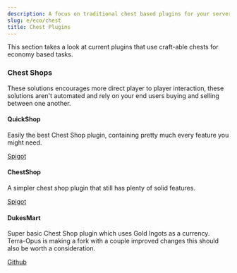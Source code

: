```yaml
---
description: A focus on traditional chest based plugins for your servers economy.
slug: e/eco/chest
title: Chest Plugins
---
```


This section takes a look at current plugins that use craft-able chests for economy based tasks.

### Chest Shops
These solutions encourages more direct player to player interaction, these solutions aren't automated and rely on your end users buying and selling between one another.

#### QuickShop 
Easily the best Chest Shop plugin, containing pretty much every feature you might need.

<div>
<a class="button button--outline button--primary" href="https://www.spigotmc.org/resources/quickshop-reremake-1-19-ready-multi-currency.62575/">Spigot</a>
</div>

#### ChestShop
A simpler chest shop plugin that still has plenty of solid features.

<div>
<a class="button button--outline button--primary" href="https://www.spigotmc.org/resources/chestshop.51856/">Spigot</a>
</div>

#### DukesMart
Super basic Chest Shop plugin which uses Gold Ingots as a currency. Terra-Opus is making a fork with a couple improved changes this should also be worth a consideration.

<div>
<a class="button button--outline button--primary" href="https://github.com/jianbriggs/DukesMart">Github</a>
</div>
